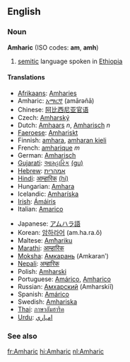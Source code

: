 ==English==

===Noun===
{{wikipedia}}
'''Amharic''' (ISO codes: '''am''', '''amh''')
#[[semitic]] language spoken in [[Ethiopia]]

====Translations====
{{top}}
*[[Afrikaans]]: [[Amharies]]
*Amharic: [[አማርኛ]] (amārəñā)
*Chinese: [[阿比西尼亚官语]]
*Czech: [[Amharský]]
*Dutch: [[Amhaars]] ''n'', [[Amharisch]] ''n''
*[[Faeroese]]: [[Amhariskt]]
*Finnish: [[amhara]], [[amharan kieli]]
*French: [[amharique]] ''m''
*German: [[Amharisch]]
*[[Gujarati]]: [[આમ્હારિક]] [[:gu:આમ્હારિક|(gu)]]
*[[Hebrew]]: [[אמהרית]]
*[[Hindi]]: [[आम्हारिक]] [[:hi:आम्हारिक|(hi)]]
*Hungarian: [[Amhara]]
*Icelandic: [[Amharíska]]
*[[Irish]]: [[Ámáiris]]
*Italian: [[Amarico]]
{{mid}}
*Japanese: [[アムハラ語]]
*Korean: [[암하라어]] (am.ha.ra.ŏ)
*Maltese: [[Amħariku]]
*[[Marathi]]: [[आम्हारिक]]
*[[Moksha]]: [[Амкарань]] (Amkaranʹ)
*[[Nepali]]: [[अम्हारिक]]
*Polish: [[Amharski]]
*Portuguese: [[Amárico]], [[Amharico]]
*Russian: [[Амхарский]] (Amharskiĭ)
*Spanish: [[Amárico]]
*Swedish: [[Amhariska]]
*[[Thai]]: [[ภาษาอัมฮาริค]]
*[[Urdu]]: [[امہاري]]
{{bottom}}

===See also===
{{interwiktionary|code=am}}

[[fr:Amharic]]
[[hi:Amharic]]
[[nl:Amharic]]